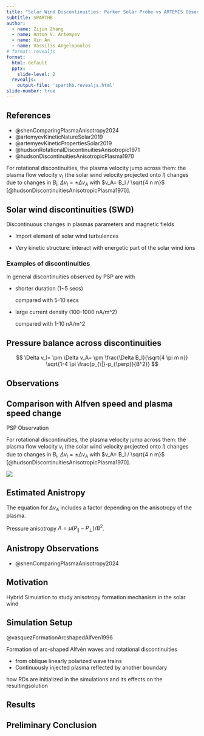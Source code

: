 ```yaml
---
title: "Solar Wind Discontinuities: Parker Solar Probe vs ARTEMIS Observations"
subtitle: SPARTHB
author:
  - name: Zijin Zhang
  - name: Anton V. Artemyev
  - name: Xin An
  - name: Vassilis Angelopoulos
# format: revealjs
format:
  html: default
  pptx:
    slide-level: 2
  revealjs:
    output-file: 'sparthb.revealjs.html'
slide-number: true
---
```


## References

- @shenComparingPlasmaAnisotropy2024
- @artemyevKineticNatureSolar2019
- @artemyevKineticPropertiesSolar2019
- @hudsonRotationalDiscontinuitiesAnisotropic1971
- @hudsonDiscontinuitiesAnisotropicPlasma1970

For rotational discontinuities, the plasma velocity jump across them: the plasma ﬂow velocity $v_l$ (the solar wind velocity projected onto $l$) changes due to changes in $B_l$, $Δv_l=±Δv_A$ with $v_A= B_l / \sqrt{4 n m}$ [@hudsonDiscontinuitiesAnisotropicPlasma1970].

## Solar wind discontinuities (SWD)

Discontinuous changes in plasmas parameters and magnetic fields

- Import element of solar wind turbulences

- Very kinetic structure: interact with energetic part of the solar wind ions

### Examples of discontinuities

In general discontinuities observed by PSP are with

- shorter duration (1~5 secs)
  
  compared with 5-10 secs

- large current density (100-1000 nA/m^2)
  
  compared with 1-10 nA/m^2


## Pressure balance across discontinuities

$$
\Delta v_l= \pm \Delta v_A= \pm \frac{\Delta B_l}{\sqrt{4 \pi m n}} \sqrt{1-4 \pi \frac{p_{\|}-p_{\perp}}{B^2}}
$$


<!-- anisotropy=pl.col("pressure_perp") / pl.col("pressure_parp") -->
<!-- Aa = T⊥,a∕T∥,a  -->

## Observations

## Comparison with Alfven speed and plasma speed change

PSP Observation 

For rotational discontinuities, the plasma velocity jump across them: the plasma ﬂow velocity $v_l$ (the solar wind velocity projected onto $l$) changes due to changes in $B_l$, $Δv_l=±Δv_A$ with $v_A= B_l / \sqrt{4 n m}$ [@hudsonDiscontinuitiesAnisotropicPlasma1970].

![](../figures/dvl.spi_n_spi.png)


## Estimated Anistropy

The equation for $Δv_A$ includes a factor depending on the anisotropy of the plasma.

Pressure anisotropy $Λ = \mu (P_∥ - P_⊥) / B^2$.

## Anistropy Observations

- @shenComparingPlasmaAnisotropy2024

## Motivation

Hybrid Simulation to study anisotropy formation mechanism in the solar wind

## Simulation Setup

@vasquezFormationArcshapedAlfven1996

Formation of arc-shaped Alfvén waves and rotational discontinuities 

- from oblique linearly polarized wave trains
- Continuously injected plasma reflected by another boundary

how RDs are initialized in the simulations and its effects on the resultingsolution

<!-- Ideally, it is desirableto specifythe boundaryconditionsfar upstreamand downstreamof the discontinuityand let the plasmadetermintehestructur -->

## Results

## Preliminary Conclusion